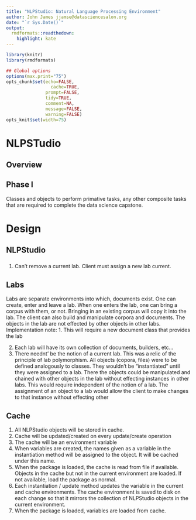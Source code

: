 ```yaml
---
title: "NLPStudio: Natural Language Processing Environment"
author: John James jjamse@datasciencesalon.org
date: "`r Sys.Date()`"
output:
  rmdformats::readthedown:
    highlight: kate
---
```



```r
library(knitr)
library(rmdformats)

## Global options
options(max.print="75")
opts_chunk$set(echo=FALSE,
	             cache=TRUE,
               prompt=FALSE,
               tidy=TRUE,
               comment=NA,
               message=FALSE,
               warning=FALSE)
opts_knit$set(width=75)
```

# NLPSTudio

## Overview
## Phase I
Classes and objects to perform primative tasks, any other composite tasks that are required to complete the data science capstone.   


# Design 

## NLPStudio

###
1. Can't remove a current lab. Client must assign a new lab current.  

## Labs
Labs are separate environments into which, documents exist.  One can create, enter and leave a lab. When one enters the lab, one can bring a corpus with them, or not.  Bringing in an existing corpus will copy it into the lab. The client can also build and manipulate corpora and documents. The objects in the lab are not effected by other objects in other labs.  Implementation note:
  1. This will require a new document class that provides the lab 

2. Each lab will have its own collection of documents, builders, etc...
3. There neednt' be the notion of a current lab. This was a relic of the principle of lab polymorphism. All objects (copora, files) were to be defined analogously to classes. They wouldn't be "instantiated" until they were assigned to a lab. There the objects could be manipulated and chained with other objects in the lab without effecting instances in other labs.  This would require    independent of the notion of a lab.  The assignment of an object to a lab would allow the client to make changes to that instance without effecting other


## Cache
1. All NLPStudio objects will be stored in cache.
2. Cache will be updated/created on every update/create operation
3. The cache will be an environment variable
4. When variables are created, the names given as a variable in the instantiation method will be assigned to the object. It will be cached under this name. 
5. When the package is loaded, the cache is read from file if available.  Objects in the cache but not in the current environment are loaded. If not available, load the package as normal.
6. Each instantiation / update method updates the variable in the current and cache environments. The cache environment is saved to disk on each change so that it mirrors the collection of NLPStudio objects in the current environment.
7. When the package is loaded, variables are loaded from cache.



